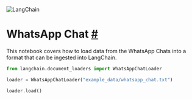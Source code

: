 

<Head>
  <script>
    {
      `(function() {
         var _hmt = _hmt || [];
(function() {
  var hm = document.createElement("script");
  hm.src = "https://hm.baidu.com/hm.js?e60fb290e204e04c5cb6f79b0ac1e697";
  var s = document.getElementsByTagName("script")[0]; 
  s.parentNode.insertBefore(hm, s);
})();
       })();`
    }
  </script>
</Head>

![LangChain](https://pica.zhimg.com/50/v2-56e8bbb52aa271012541c1fe1ceb11a2_r.gif)






 WhatsApp Chat
 [#](#whatsapp-chat "Permalink to this headline")
=================================================================



 This notebook covers how to load data from the WhatsApp Chats into a format that can be ingested into LangChain.
 







```python
from langchain.document_loaders import WhatsAppChatLoader

```










```python
loader = WhatsAppChatLoader("example_data/whatsapp_chat.txt")

```










```python
loader.load()

```







